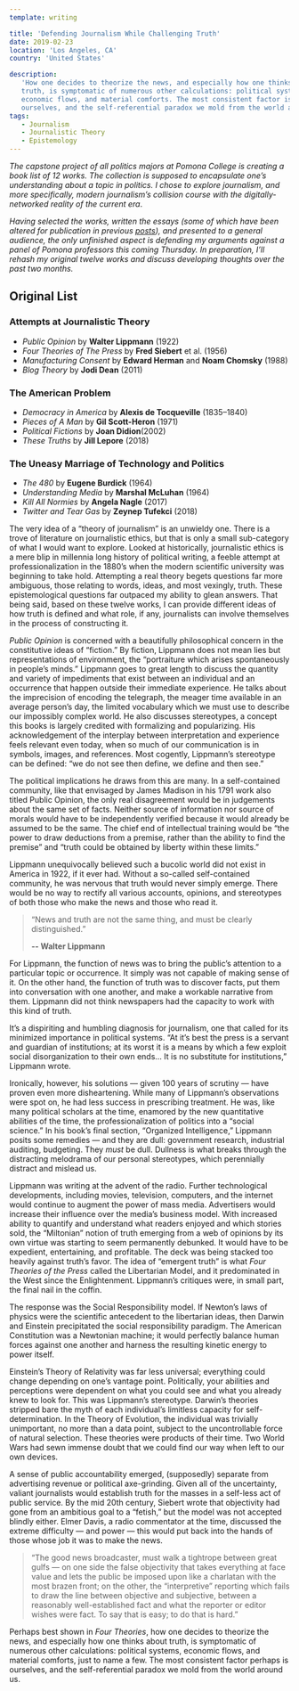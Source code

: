 ```yaml
---
template: writing

title: 'Defending Journalism While Challenging Truth'
date: 2019-02-23
location: 'Los Angeles, CA'
country: 'United States'

description:
   'How one decides to theorize the news, and especially how one thinks about
   truth, is symptomatic of numerous other calculations: political systems,
   economic flows, and material comforts. The most consistent factor is
   ourselves, and the self-referential paradox we mold from the world around us.'
tags:
   - Journalism
   - Journalistic Theory
   - Epistemology
---
```


_The capstone project of all politics majors at Pomona College is creating a
book list of 12 works. The collection is supposed to encapsulate one’s
understanding about a topic in politics. I chose to explore journalism, and more
specifically, modern journalism’s collision course with the digitally-networked
reality of the current era_.

_Having selected the works, written the essays (some of which have been altered
for publication in previous
[posts](https://medium.com/@elibenton/post-truth-journalism-fits-a-post-technology-america-ef841b471ad)),
and presented to a general audience, the only unfinished aspect is defending my
arguments against a panel of Pomona professors this coming Thursday. In
preparation, I’ll rehash my original twelve works and discuss developing
thoughts over the past two months._

## Original List

### Attempts at Journalistic Theory

-  _Public Opinion_ by **Walter Lippmann** (1922)
-  _Four Theories of The Press_ by **Fred Siebert** et al. (1956)
-  _Manufacturing Consent_ by **Edward Herman** and **Noam Chomsky** (1988)
-  _Blog Theory_ by **Jodi Dean** (2011)

### The American Problem

-  _Democracy in America_ by **Alexis de Tocqueville** (1835–1840)
-  _Pieces of A Man_ by **Gil Scott-Heron** (1971)
-  _Political Fictions_ by **Joan Didion**(2002)
-  _These Truths_ by **Jill Lepore** (2018)

### The Uneasy Marriage of Technology and Politics

-  _The 480_ by **Eugene Burdick** (1964)
-  _Understanding Media_ by **Marshal McLuhan** (1964)
-  _Kill All Normies_ by **Angela Nagle** (2017)
-  _Twitter and Tear Gas_ by **Zeynep Tufekci** (2018)

The very idea of a “theory of journalism” is an unwieldy one. There is a trove
of literature on journalistic ethics, but that is only a small sub-category of
what I would want to explore. Looked at historically, journalistic ethics is a
mere blip in millennia long history of political writing, a feeble attempt at
professionalization in the 1880’s when the modern scientific university was
beginning to take hold. Attempting a real theory begets questions far more
ambiguous, those relating to words, ideas, and most vexingly, truth. These
epistemological questions far outpaced my ability to glean answers. That being
said, based on these twelve works, I can provide different ideas of how truth is
defined and what role, if any, journalists can involve themselves in the process
of constructing it.

_Public Opinion_ is concerned with a beautifully philosophical concern in the
constitutive ideas of “fiction.” By fiction, Lippmann does not mean lies but
representations of environment, the “portraiture which arises spontaneously in
people’s minds.” Lippmann goes to great length to discuss the quantity and
variety of impediments that exist between an individual and an occurrence that
happen outside their immediate experience. He talks about the imprecision of
encoding the telegraph, the meager time available in an average person’s day,
the limited vocabulary which we must use to describe our impossibly complex
world. He also discusses stereotypes, a concept this books is largely credited
with formalizing and popularizing. His acknowledgement of the interplay between
interpretation and experience feels relevant even today, when so much of our
communication is in symbols, images, and references. Most cogently, Lippmann’s
stereotype can be defined: “we do not see then define, we define and then see.”

The political implications he draws from this are many. In a self-contained
community, like that envisaged by James Madison in his 1791 work also titled
Public Opinion, the only real disagreement would be in judgements about the same
set of facts. Neither source of information nor source of morals would have to
be independently verified because it would already be assumed to be the same.
The chief end of intellectual training would be “the power to draw deductions
from a premise, rather than the ability to find the premise” and “truth could be
obtained by liberty within these limits.”

Lippmann unequivocally believed such a bucolic world did not exist in America in
1922, if it ever had. Without a so-called self-contained community, he was
nervous that truth would never simply emerge. There would be no way to rectify
all various accounts, opinions, and stereotypes of both those who make the news
and those who read it.

> “News and truth are not the same thing, and must be clearly distinguished.”
>
> **-- Walter Lippmann**

For Lippmann, the function of news was to bring the public’s attention to a
particular topic or occurrence. It simply was not capable of making sense of it.
On the other hand, the function of truth was to discover facts, put them into
conversation with one another, and make a workable narrative from them. Lippmann
did not think newspapers had the capacity to work with this kind of truth.

It’s a dispiriting and humbling diagnosis for journalism, one that called for
its minimized importance in political systems. “At it’s best the press is a
servant and guardian of institutions; at its worst it is a means by which a few
exploit social disorganization to their own ends… It is no substitute for
institutions,” Lippmann wrote.

Ironically, however, his solutions — given 100 years of scrutiny — have proven
even more disheartening. While many of Lippmann’s observations were spot on, he
had less success in prescribing treatment. He was, like many political scholars
at the time, enamored by the new quantitative abilities of the time, the
professionalization of politics into a “social science.” In his book’s final
section, “Organized Intelligence,” Lippmann posits some remedies — and they are
dull: government research, industrial auditing, budgeting. They _must_ be dull.
Dullness is what breaks through the distracting melodrama of our personal
stereotypes, which perennially distract and mislead us.

Lippmann was writing at the advent of the radio. Further technological
developments, including movies, television, computers, and the internet would
continue to augment the power of mass media. Advertisers would increase their
influence over the media’s business model. With increased ability to quantify
and understand what readers enjoyed and which stories sold, the “Miltonian”
notion of truth emerging from a web of opinions by its own virtue was starting
to seem permanently debunked. It would have to be expedient, entertaining, and
profitable. The deck was being stacked too heavily against truth’s favor. The
idea of “emergent truth” is what _Four Theories of the Press_ called the
Libertarian Model, and it predominated in the West since the Enlightenment.
Lippmann’s critiques were, in small part, the final nail in the coffin.

The response was the Social Responsibility model. If Newton’s laws of physics
were the scientific antecedent to the libertarian ideas, then Darwin and
Einstein precipitated the social responsibility paradigm. The American
Constitution was a Newtonian machine; it would perfectly balance human forces
against one another and harness the resulting kinetic energy to power itself.

Einstein’s Theory of Relativity was far less universal; everything could change
depending on one’s vantage point. Politically, your abilities and perceptions
were dependent on what you could see and what you already knew to look for. This
was Lippmann’s stereotype. Darwin’s theories stripped bare the myth of each
individual’s limitless capacity for self-determination. In the Theory of
Evolution, the individual was trivially unimportant, no more than a data point,
subject to the uncontrollable force of natural selection. These theories were
products of their time. Two World Wars had sewn immense doubt that we could find
our way when left to our own devices.

A sense of public accountability emerged, (supposedly) separate from advertising
revenue or political axe-grinding. Given all of the uncertainty, valiant
journalists would establish truth for the masses in a self-less act of public
service. By the mid 20th century, Siebert wrote that objectivity had gone from
an ambitious goal to a “fetish,” but the model was not accepted blindly either.
Elmer Davis, a radio commentator at the time, discussed the extreme difficulty —
and power — this would put back into the hands of those whose job it was to make
the news.

> “The good news broadcaster, must walk a tightrope between great gulfs — on one
> side the false objectivity that takes everything at face value and lets the
> public be imposed upon like a charlatan with the most brazen front; on the
> other, the “interpretive” reporting which fails to draw the line between
> objective and subjective, between a reasonably well-established fact and what
> the reporter or editor wishes were fact. To say that is easy; to do that is
> hard.”

Perhaps best shown in _Four Theories_, how one decides to theorize the news, and
especially how one thinks about truth, is symptomatic of numerous other
calculations: political systems, economic flows, and material comforts, just to
name a few. The most consistent factor perhaps is ourselves, and the
self-referential paradox we mold from the world around us.
